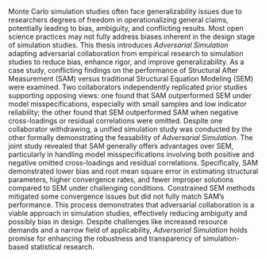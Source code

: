 Monte Carlo simulation studies often face generalizability issues due to researchers degrees of freedom in operationalizing general claims, potentially leading to bias, ambiguity, and conflicting results. Most open science practices may not fully address biases inherent in the design stage of simulation studies. This thesis introduces *Adversarial Simulation* adapting adversarial collaboration from empirical research to simulation studies to reduce bias, enhance rigor, and improve generalizability. As a case study, conflicting findings on the performance of Structural After Measurement (SAM) versus traditional Structural Equation Modeling (SEM) were examined. Two collaborators independently replicated prior studies supporting opposing views: one found that SAM outperformed SEM under model misspecifications, especially with small samples and low indicator reliability; the other found that SEM outperformed SAM when negative cross-loadings or residual correlations were omitted. Despite one collaborator withdrawing, a unified simulation study was conducted by the other formally demonstrating the feasability of *Adversarial Simulation*. The joint study revealed that SAM generally offers advantages over SEM, particularly in handling model misspecifications involving both positive and negative omitted cross-loadings and residual correlations. Specifically, SAM demonstrated lower bias and root mean square error in estimating structural parameters, higher convergence rates, and fewer improper solutions compared to SEM under challenging conditions. Constrained SEM methods mitigated some convergence issues but did not fully match SAM's performance. This process demonstrates that adversarial collaboration is a viable approach in simulation studies, effectively reducing ambiguity and possibly bias in design. Despite challenges like increased resource demands and a narrow field of applicability, *Adversarial Simulation* holds promise for enhancing the robustness and transparency of simulation-based statistical research.